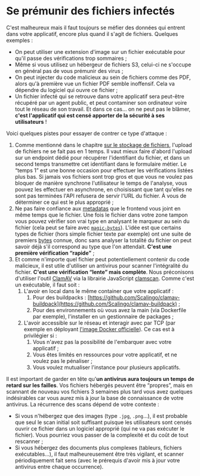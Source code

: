 # Se prémunir des fichiers infectés

C'est malheureux mais il faut toujours se méfier des données qui entrent dans votre applicatif, encore plus quand il s'agit de fichiers. Quelques exemples :

- On peut utiliser une extension d'image sur un fichier exécutable pour qu'il passe des vérifications trop sommaires ;
- Même si vous utilisez un hébergeur de fichiers S3, celui-ci ne s'occupe en général pas de vous prémunir des virus ;
- On peut injecter du code malicieux au sein de fichiers comme des PDF, alors qu'à première vue un fichier PDF semble inoffensif. Cela va dépendre du logiciel qui ouvre ce fichier ;
- Un fichier infecté qui se retrouve dans votre applicatif sera peut-être récupéré par un agent public, et peut contaminer son ordinateur voire tout le réseau de son travail. Et dans ce cas… on ne peut pas le blâmer, **c'est l'applicatif qui est censé apporter de la sécurité à ses utilisateurs** !

Voici quelques pistes pour essayer de contrer ce type d'attaque :

1.  Comme mentionné dans le chapitre [sur le stockage de fichiers](database-for-everything/file-storage.mdx), l'upload de fichiers ne se fait pas en 1 temps. Il vaut mieux faire d'abord l'upload sur un endpoint dédié pour récupérer l'identifiant du fichier, et dans un second temps transmettre cet identifiant dans le formulaire métier. Le “temps 1” est une bonne occasion pour effectuer les vérifications listées plus bas. Si jamais vos fichiers sont trop gros et que vous ne voulez pas bloquer de manière synchrone l'utilisateur le temps de l'analyse, vous pouvez les effectuer en asynchrone, en choisissant que tant qu'elles ne sont pas terminées l'API refusera de servir l'URL du fichier. À vous de déterminer ce qui est le plus approprié ;
2.  Ne pas faire confiance aux [metadatas](https://fr.wikipedia.org/wiki/M%C3%A9tadonn%C3%A9e) que le frontend vous joint en même temps que le fichier. Une fois le fichier dans votre zone tampon vous pouvez vérifier son vrai type en analysant le marqueur au sein du fichier (cela peut se faire avec [`magic-bytes`](https://github.com/LarsKoelpin/magic-bytes)). L'idée est que certains types de fichier (hors simple fichier texte par exemple) ont une suite de premiers [bytes](https://fr.wikipedia.org/wiki/Byte) connue, donc sans analyser la totalité du fichier on peut savoir déjà s'il correspond au type que l'on attendait. **C'est une première vérification “rapide”** ;
3.  Et comme n'importe quel fichier peut potentiellement contenir du code malicieux, il est utile d'utiliser un antivirus pour scanner l'intégralité du fichier. **C'est une vérification “lente” mais complète**. Nous préconisons d'utiliser l'outil [ClamAV](https://github.com/Cisco-Talos/clamav) via la librairie JavaScript [clamscan](https://github.com/kylefarris/clamscan). Comme c'est un exécutable, il faut soit :
    1.  L'avoir en local dans le même container que votre applicatif :
        1.  Pour des buildpacks : [https://github.com/Scalingo/clamav-buildpack](https://github.com/Scalingo/clamav-buildpack) ;
        2.  Pour des environnements où vous avez la main (via Dockerfile par exemple), l'installer en un gestionnaire de packages ;
    2.  L'avoir accessible sur le réseau et interagir avec par TCP (par exemple en déployant [l'image Docker officielle](https://hub.docker.com/r/clamav/clamav/)). Ce cas est à privilégier si :
        1.  Vous n'avez pas la possibilité de l'embarquer avec votre applicatif ;
        2.  Vous êtes limités en ressources pour votre applicatif, et ne voulez pas le pénaliser ;
        3.  Vous voulez mutualiser l'instance pour plusieurs applicatifs.

Il est important de garder en tête qu'**un antivirus aura toujours un temps de retard sur les failles**. Vos fichiers hébergés peuvent être “propres”, mais en scannant de nouveau vos fichiers 3 semaines plus tard vous avez quelques indésirables car vous aurez mis à jour la base de connaissance de votre antivirus. La récurrence des scans dépend de votre contexte :

- Si vous n'hébergez que des images (type `.jpg`, `.png`…), il est probable que seul le scan initial soit suffisant puisque les utilisateurs sont censés ouvrir ce fichier dans un logiciel approprié (qui ne va pas exécuter le fichier). Vous pourriez vous passer de la complexité et du coût de tout rescanner ;
- Si vous hébergez des documents plus complexes (tableurs, fichiers exécutables…), il faut malheureusement être très vigilant, et scanner périodiquement fait sens (avec le prérequis d'avoir mis à jour votre antivirus entre chaque occurrence).
